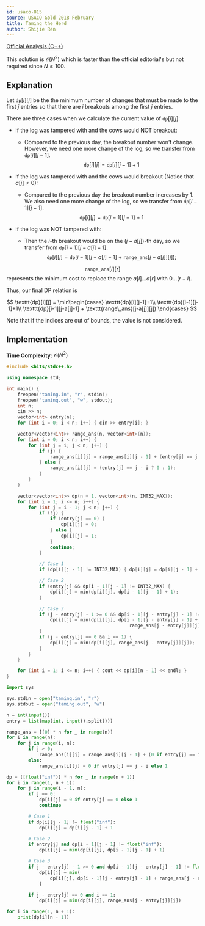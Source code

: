 ```yaml
---
id: usaco-815
source: USACO Gold 2018 February
title: Taming the Herd
author: Shijie Ren
---
```


[Official Analysis (C++)](http://www.usaco.org/current/data/sol_taming_gold_feb18.html)

This solution is $\mathcal{O}(N^2)$ which is faster than the official editorial's but not required since $N \leq 100$.

## Explanation

Let $\texttt{dp}[i][j]$ be the the minimum number of changes that must be made
to the first $j$ entries so that there are $i$ breakouts among the first $j$
entries.

There are three cases when we calculate the current value of $\texttt{dp}[i][j]$:

- If the log was tampered with and the cows would NOT breakout:

  - Compared to the previous day, the breakout number won't change. However, we need one
    more change of the log, so we transfer from $\texttt{dp}[i][j-1]$.
    $$
    \texttt{dp}[i][j]=\texttt{dp}[i][j-1]+1
    $$

- If the log was tampered with and the cows would breakout (Notice that $a[j] \neq 0$):

  - Compared to the previous day the breakout number increases by 1. We also
    need one more change of the log, so we transfer from $\texttt{dp}[i-1][j-1]$.
    $$
    \texttt{dp}[i][j]=\texttt{dp}[i-1][j-1]+1
    $$

- If the log was NOT tampered with:
  - Then the $i$-th breakout would be on the $(j-a[j])$-th day, so we transfer from
    $\texttt{dp}[i-1][j-a[j]-1]$.
    $$
    \texttt{dp}[i][j] = \texttt{dp}[i-1][j-a[j]-1]+\texttt{range\_ans}[j-a[j]][j]);
    $$

$$\texttt{range\_ans}[l][r]$$ represents the minimum cost to replace the range
$a[l]...a[r]$ with $0...(r-l)$.

Thus, our final DP relation is

$$
\texttt{dp}[i][j] = \min\begin{cases} \texttt{dp}[i][j-1]+1\\
\texttt{dp}[i-1][j-1]+1\\
\texttt{dp}[i-1][j-a[j]-1] + \texttt{range\_ans}[j-a[j]][j])
\end{cases}
$$

Note that if the indices are out of bounds, the value is not considered.

## Implementation

**Time Complexity:** $\mathcal{O}(N^2)$

<LanguageSection>

<CPPSection>

```cpp
#include <bits/stdc++.h>

using namespace std;

int main() {
	freopen("taming.in", "r", stdin);
	freopen("taming.out", "w", stdout);
	int n;
	cin >> n;
	vector<int> entry(n);
	for (int i = 0; i < n; i++) { cin >> entry[i]; }

	vector<vector<int>> range_ans(n, vector<int>(n));
	for (int i = 0; i < n; i++) {
		for (int j = i; j < n; j++) {
			if (j) {
				range_ans[i][j] = range_ans[i][j - 1] + (entry[j] == j - i ? 0 : 1);
			} else {
				range_ans[i][j] = (entry[j] == j - i ? 0 : 1);
			}
		}
	}

	vector<vector<int>> dp(n + 1, vector<int>(n, INT32_MAX));
	for (int i = 1; i <= n; i++) {
		for (int j = i - 1; j < n; j++) {
			if (!j) {
				if (entry[j] == 0) {
					dp[i][j] = 0;
				} else {
					dp[i][j] = 1;
				}
				continue;
			}

			// Case 1
			if (dp[i][j - 1] != INT32_MAX) { dp[i][j] = dp[i][j - 1] + 1; }

			// Case 2
			if (entry[j] && dp[i - 1][j - 1] != INT32_MAX) {
				dp[i][j] = min(dp[i][j], dp[i - 1][j - 1] + 1);
			}

			// Case 3
			if (j - entry[j] - 1 >= 0 && dp[i - 1][j - entry[j] - 1] != INT32_MAX) {
				dp[i][j] = min(dp[i][j], dp[i - 1][j - entry[j] - 1] +
				                             range_ans[j - entry[j]][j]);
			}
			if (j - entry[j] == 0 && i == 1) {
				dp[i][j] = min(dp[i][j], range_ans[j - entry[j]][j]);
			}
		}
	}

	for (int i = 1; i <= n; i++) { cout << dp[i][n - 1] << endl; }
}
```

</CPPSection>
<PySection>

```py
import sys

sys.stdin = open("taming.in", "r")
sys.stdout = open("taming.out", "w")

n = int(input())
entry = list(map(int, input().split()))

range_ans = [[0] * n for _ in range(n)]
for i in range(n):
	for j in range(i, n):
		if j > 0:
			range_ans[i][j] = range_ans[i][j - 1] + (0 if entry[j] == j - i else 1)
		else:
			range_ans[i][j] = 0 if entry[j] == j - i else 1

dp = [[float("inf")] * n for _ in range(n + 1)]
for i in range(1, n + 1):
	for j in range(i - 1, n):
		if j == 0:
			dp[i][j] = 0 if entry[j] == 0 else 1
			continue

		# Case 1
		if dp[i][j - 1] != float("inf"):
			dp[i][j] = dp[i][j - 1] + 1

		# Case 2
		if entry[j] and dp[i - 1][j - 1] != float("inf"):
			dp[i][j] = min(dp[i][j], dp[i - 1][j - 1] + 1)

		# Case 3
		if j - entry[j] - 1 >= 0 and dp[i - 1][j - entry[j] - 1] != float("inf"):
			dp[i][j] = min(
				dp[i][j], dp[i - 1][j - entry[j] - 1] + range_ans[j - entry[j]][j]
			)

		if j - entry[j] == 0 and i == 1:
			dp[i][j] = min(dp[i][j], range_ans[j - entry[j]][j])

for i in range(1, n + 1):
	print(dp[i][n - 1])
```

</PySection>
</LanguageSection>
